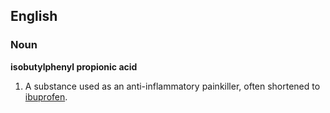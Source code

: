 ==English==
===Noun===
'''isobutylphenyl propionic acid'''
# A substance used as an anti-inflammatory painkiller, often shortened to [[ibuprofen]].